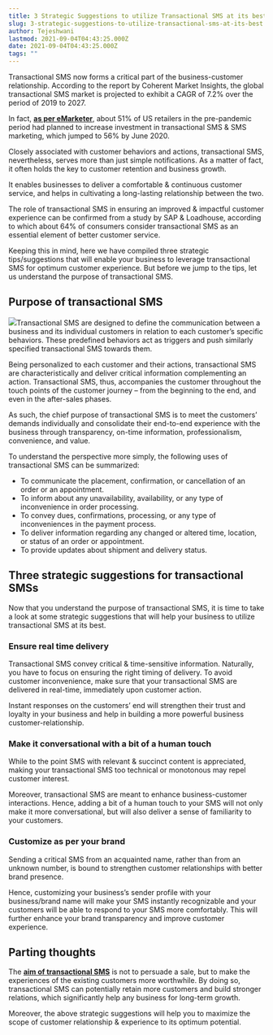 ```yaml
---
title: 3 Strategic Suggestions to utilize Transactional SMS at its best
slug: 3-strategic-suggestions-to-utilize-transactional-sms-at-its-best
author: Tejeshwani
lastmod: 2021-09-04T04:43:25.000Z
date: 2021-09-04T04:43:25.000Z
tags: ""
---
```


Transactional SMS now forms a critical part of the business-customer relationship. According to the report by Coherent Market Insights, the global transactional SMS market is projected to exhibit a CAGR of 7.2% over the period of 2019 to 2027.

In fact, [**as per eMarketer**](https://on.emarketer.com/rs/867-SLG-901/images/eMarketer%20SMS%20Marketing%202021%20Report.pdf), about 51% of US retailers in the pre-pandemic period had planned to increase investment in transactional SMS & SMS marketing, which jumped to 56% by June 2020.

Closely associated with customer behaviors and actions, transactional SMS, nevertheless, serves more than just simple notifications. As a matter of fact, it often holds the key to customer retention and business growth. 

It enables businesses to deliver a comfortable & continuous customer service, and helps in cultivating a long-lasting relationship between the two.

The role of transactional SMS in ensuring an improved & impactful customer experience can be confirmed from a study by SAP & Loadhouse, according to which about 64% of consumers consider transactional SMS as an essential element of better customer service.

Keeping this in mind, here we have compiled three strategic tips/suggestions that will enable your business to leverage transactional SMS for optimum customer experience. But before we jump to the tips, let us understand the purpose of transactional SMS.   


**Purpose of transactional SMS**
--------------------------------

![](https://images-msg91.s3.ap-south-1.amazonaws.com/2021/09/image.png)Transactional SMS are designed to define the communication between a business and its individual customers in relation to each customer’s specific behaviors. These predefined behaviors act as triggers and push similarly specified transactional SMS towards them. 

Being personalized to each customer and their actions, transactional SMS are characteristically and deliver critical information complementing an action. Transactional SMS, thus, accompanies the customer throughout the touch points of the customer journey – from the beginning to the end, and even in the after-sales phases.

As such, the chief purpose of transactional SMS is to meet the customers’ demands individually and consolidate their end-to-end experience with the business through transparency, on-time information, professionalism, convenience, and value.

To understand the perspective more simply, the following uses of transactional SMS can be summarized:

* To communicate the placement, confirmation, or cancellation of an order or an appointment.
* To inform about any unavailability, availability, or any type of inconvenience in order processing.
* To convey dues, confirmations, processing, or any type of inconveniences in the payment process.
* To deliver information regarding any changed or altered time, location, or status of an order or appointment.
* To provide updates about shipment and delivery status.

**Three strategic suggestions for transactional SMSs**
------------------------------------------------------

Now that you understand the purpose of transactional SMS, it is time to take a look at some strategic suggestions that will help your business to utilize transactional SMS at its best.   


### **Ensure real time delivery**

Transactional SMS convey critical & time-sensitive information. Naturally, you have to focus on ensuring the right timing of delivery. To avoid customer inconvenience, make sure that your transactional SMS are delivered in real-time, immediately upon customer action. 

Instant responses on the customers’ end will strengthen their trust and loyalty in your business and help in building a more powerful business customer-relationship.     


### **Make it conversational with a bit of a human touch**

While to the point SMS with relevant & succinct content is appreciated, making your transactional SMS too technical or monotonous may repel customer interest. 

Moreover, transactional SMS are meant to enhance business-customer interactions. Hence, adding a bit of a human touch to your SMS will not only make it more conversational, but will also deliver a sense of familiarity to your customers.   


### **Customize as per your brand**

Sending a critical SMS from an acquainted name, rather than from an unknown number, is bound to strengthen customer relationships with better brand presence. 

Hence, customizing your business’s sender profile with your business/brand name will make your SMS instantly recognizable and your customers will be able to respond to your SMS more comfortably. This will further enhance your brand transparency and improve customer experience.   


**Parting thoughts**
--------------------

The [**aim of transactional SMS**](https://msg91.com/transactional-sms/) is not to persuade a sale, but to make the experiences of the existing customers more worthwhile. By doing so, transactional SMS can potentially retain more customers and build stronger relations, which significantly help any business for long-term growth. 

Moreover, the above strategic suggestions will help you to maximize the scope of customer relationship & experience to its optimum potential.

